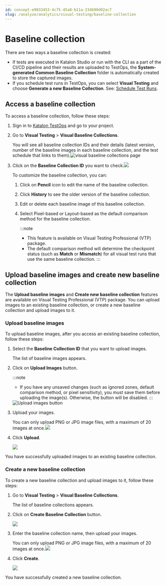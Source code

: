 ```yaml
---
id: concept-e9033453-4c75-45a8-b11a-234b90d92ac7
slug: /analyze/analytics/visual-testing/baseline-collection
---
```


# Baseline collection

There are two ways a baseline collection is created:

-   If tests are executed in Katalon Studio or run with the CLI as a part of the CI/CD pipeline and their results are uploaded to TestOps, the **System-generated Common Baseline Collection** folder is automatically created to store the captured images.
-   If you schedule test runs in TestOps, you can select **Visual Testing** and choose **Generate a new Baseline Collection**. See: [Schedule Test Runs](/execute/schedule-test-execution/schedule-test-runs-in-testops#).

## Access a baseline collection

To access a baseline collection, follow these steps:

1.  Sign in to [Katalon TestOps](https://testops.katalon.io) and go to your project.

2.  Go to **Visual Testing** &gt; **Visual Baseline Collections**.

    You will see all baseline collection IDs and their details \(latest version, number of the baseline images in each baseline collection, and the test schedule that links to them\).<img src="https://github.com/katalon-studio/docs-images/raw/master/katalon-analytics/docs/testops-revamp-july-visual-testing/kt-visual-baseline-collection-page-ui-jun22.png" width={850} alt="visual baseline collections page" />

3.  Click on the **Baseline Collection ID** you want to check.<img src="/doc_images/Documents/Analyze/Analytics/Visual_testing/visual-testing-overview/image/all-features.png" width={850} />

    To customize the baseline collection, you can:

    1.  Click on **Pencil** icon to edit the name of the baseline collection.
    2.  Click **History** to see the older version of the baseline collection.
    3.  Edit or delete each baseline image of this baseline collection.
    4.  Select Pixel-based or Layout-based as the default comparison method for the baseline collection.

        
        :::note

        -   This feature is available on Visual Testing Professional \(VTP\) package.
        -   The default comparison method will determine the checkpoint status \(such as **Match** or **Mismatch**\) for all visual test runs that use the same baseline collection.
        :::


## Upload baseline images and create new baseline collection

The **Upload baseline images** and **Create new baseline collection** features are available on Visual Testing Professional \(VTP\) package. You can upload images to an existing baseline collection, or create a new baseline collection and upload images to it.

### Upload baseline images

To upload baseline images, after you access an existing baseline collection, follow these steps:

1.  Select the **Baseline Collection ID** that you want to upload images.

    The list of baseline images appears.

2.  Click on **Upload Images** button.

    
    :::note

    -   If you have any unsaved changes \(such as ignored zones, default comparison method, or pixel sensitivity\), you must save them before uploading the image\(s\). Otherwise, the button will be disabled.
    :::

    <img src="/doc_images/Documents/Analyze/Analytics/Visual_testing/baseline-collection/images/Screen_Shot_2022-11-20_at_21.44.52.png" width={850} alt="Upload images button" />

3.  Upload your images.

    You can only upload PNG or JPG image files, with a maximum of 20 images at once.<img src="/doc_images/Documents/Analyze/Analytics/Visual_testing/baseline-collection/images/Screen_Shot_2022-11-20_at_21.45.05.png" width={850} />

4.  Click **Upload**.

    <img src="/doc_images/Documents/Analyze/Analytics/Visual_testing/baseline-collection/images/click-upload.png" width={850} />


You have successfully uploaded images to an existing baseline collection.

### Create a new baseline collection

To create a new baseline collection and upload images to it, follow these steps:

1.  Go to **Visual Testing** &gt; **Visual Baseline Collections**.

    The list of baseline collections appears.

2.  Click on **Create Baseline Collection** button.

    <img src="/doc_images/Documents/Analyze/Analytics/Visual_testing/baseline-collection/images/upload-baseline-collection.png" width={850} />

3.  Enter the baseline collection name, then upload your images.

    You can only upload PNG or JPG image files, with a maximum of 20 images at once.<img src="/doc_images/Documents/Analyze/Analytics/Visual_testing/baseline-collection/images/enter-name.png" width={850} />

4.  Click **Create**.

    <img src="/doc_images/Documents/Analyze/Analytics/Visual_testing/baseline-collection/images/click-create.png" width={850} />


You have successfully created a new baseline collection.